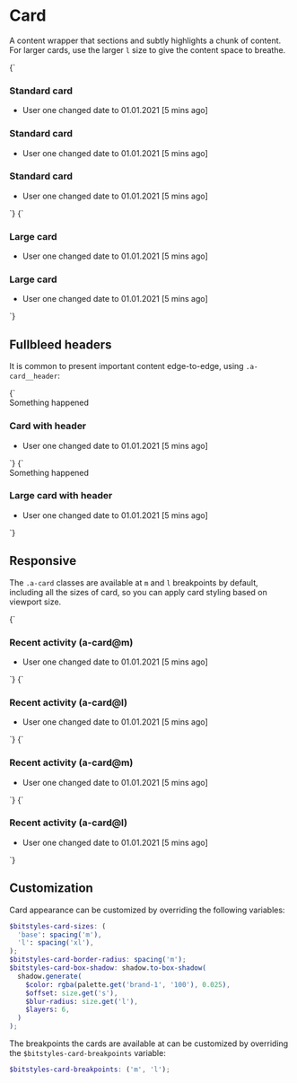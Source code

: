 
<Meta title="Atoms/Card" />

# Card

A content wrapper that sections and subtly highlights a chunk of content. For larger cards, use the larger `l` size to give the content space to breathe.

<Canvas>
  <Story name="Card">
    {`
    <div class="u-grid u-grid-cols-3@m u-gap-m">
      <article class="a-card">
        <h3 class="u-h4">Standard card</h3>
        <ul class="a-list-reset">
          <li>User one changed date to 01.01.2021 [5 mins ago]</li>
        </ul>
      </article>
      <article class="a-card">
        <h3 class="u-h4">Standard card</h3>
        <ul class="a-list-reset">
          <li>User one changed date to 01.01.2021 [5 mins ago]</li>
        </ul>
      </article>
      <article class="a-card">
        <h3 class="u-h4">Standard card</h3>
        <ul class="a-list-reset">
          <li>User one changed date to 01.01.2021 [5 mins ago]</li>
        </ul>
      </article>
    </div>
    `}
  </Story>
  <Story name="Card-L">
    {`
    <div class="u-grid u-grid-cols-2@m u-gap-m">
      <article class="a-card-l">
        <h3>Large card</h3>
        <ul class="a-list-reset">
          <li>User one changed date to 01.01.2021 [5 mins ago]</li>
        </ul>
      </article>
      <article class="a-card-l">
        <h3>Large card</h3>
        <ul class="a-list-reset">
          <li>User one changed date to 01.01.2021 [5 mins ago]</li>
        </ul>
      </article>
    </div>
    `}
  </Story>
</Canvas>

## Fullbleed headers

It is common to present important content edge-to-edge, using `.a-card__header`:

<Canvas isColumn>
  <Story name="Card header">
    {`
    <div class="u-grid u-grid-cols-2@m u-gap-m">
      <article class="a-card">
        <div class="a-card__header a-flash a-flash--danger">
          Something happened
        </div>
        <h3 class="u-h4">Card with header</h3>
        <ul class="a-list-reset">
          <li>User one changed date to 01.01.2021 [5 mins ago]</li>
        </ul>
      </article>
    </div>
    `}
  </Story>
  <Story name="Card-L header">
    {`
    <article class="a-card-l">
      <div class="a-card-l__header a-flash a-flash--danger">
        Something happened
      </div>
      <h3 class="u-h4">Large card with header</h3>
      <ul class="a-list-reset">
        <li>User one changed date to 01.01.2021 [5 mins ago]</li>
      </ul>
    </article>
    `}
  </Story>
</Canvas>

## Responsive

The `.a-card` classes are available at `m` and `l` breakpoints by default, including all the sizes of card, so you can apply card styling based on viewport size.

<Canvas>
  <Story name="Card [m breakpoint]">
    {`
      <article class="a-card@m">
        <h3 class="u-h4">Recent activity (a-card@m)</h3>
        <ul class="a-list-reset">
          <li>User one changed date to 01.01.2021 [5 mins ago]</li>
        </ul>
      </article>
    `}
  </Story>
  <Story name="Card [l breakpoint]">
    {`
      <article class="a-card@l">
        <h3 class="u-h4">Recent activity (a-card@l)</h3>
        <ul class="a-list-reset">
          <li>User one changed date to 01.01.2021 [5 mins ago]</li>
        </ul>
      </article>
    `}
  </Story>
  <Story name="Card-L [m breakpoint]">
    {`
      <article class="a-card-l@m">
        <h3 class="u-h4">Recent activity (a-card@m)</h3>
        <ul class="a-list-reset">
          <li>User one changed date to 01.01.2021 [5 mins ago]</li>
        </ul>
      </article>
    `}
  </Story>
  <Story name="Card-L [l breakpoint]">
    {`
      <article class="a-card-l@l">
        <h3 class="u-h4">Recent activity (a-card@l)</h3>
        <ul class="a-list-reset">
          <li>User one changed date to 01.01.2021 [5 mins ago]</li>
        </ul>
      </article>
    `}
  </Story>
</Canvas>

## Customization

Card appearance can be customized by overriding the following variables:

```scss
$bitstyles-card-sizes: (
  'base': spacing('m'),
  'l': spacing('xl'),
);
$bitstyles-card-border-radius: spacing('m');
$bitstyles-card-box-shadow: shadow.to-box-shadow(
  shadow.generate(
    $color: rgba(palette.get('brand-1', '100'), 0.025),
    $offset: size.get('s'),
    $blur-radius: size.get('l'),
    $layers: 6,
  )
);
```

The breakpoints the cards are available at can be customized by overriding the `$bitstyles-card-breakpoints` variable:

```scss
$bitstyles-card-breakpoints: ('m', 'l');
```
